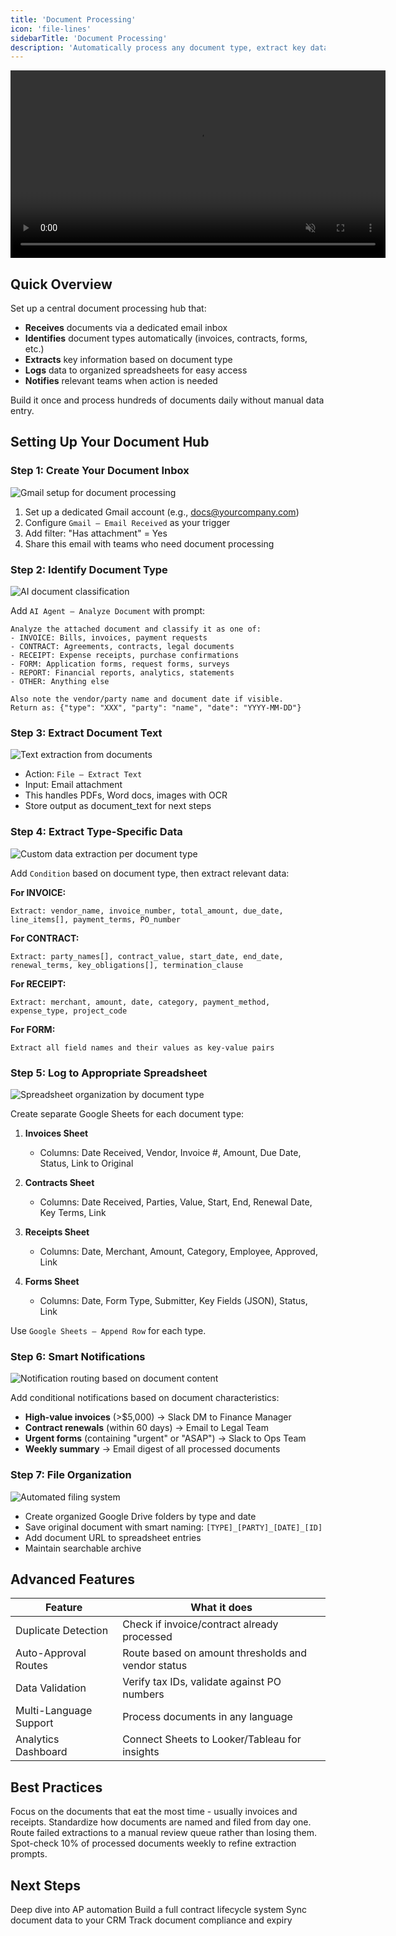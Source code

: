 ```yaml
---
title: 'Document Processing'
icon: 'file-lines'
sidebarTitle: 'Document Processing'
description: 'Automatically process any document type, extract key data, and organize information across your systems.'
---
```


<div style={{ display: 'flex', justifyContent: 'center', margin: '2rem 0' }}>
  <div className="video-card">
    <video
      src="/videos/triggers.mp4"
      width="600"
      autoPlay
      muted
      loop
      playsInline
      style={{ display: 'block', width: '100%' }}
    />
  </div>
</div>

## Quick Overview

Set up a central document processing hub that:

- **Receives** documents via a dedicated email inbox
- **Identifies** document types automatically (invoices, contracts, forms, etc.)
- **Extracts** key information based on document type
- **Logs** data to organized spreadsheets for easy access
- **Notifies** relevant teams when action is needed

Build it once and process hundreds of documents daily without manual data entry.

## Setting Up Your Document Hub

### Step 1: Create Your Document Inbox

<Frame>
  <img src="/lindy-brand-assets/placeholder.png" alt="Gmail setup for document processing" />
</Frame>

1. Set up a dedicated Gmail account (e.g., docs@yourcompany.com)
2. Configure `Gmail – Email Received` as your trigger
3. Add filter: "Has attachment" = Yes
4. Share this email with teams who need document processing

### Step 2: Identify Document Type

<Frame>
  <img src="/lindy-brand-assets/placeholder.png" alt="AI document classification" />
</Frame>

Add `AI Agent – Analyze Document` with prompt:

```
Analyze the attached document and classify it as one of:
- INVOICE: Bills, invoices, payment requests
- CONTRACT: Agreements, contracts, legal documents
- RECEIPT: Expense receipts, purchase confirmations
- FORM: Application forms, request forms, surveys
- REPORT: Financial reports, analytics, statements
- OTHER: Anything else

Also note the vendor/party name and document date if visible.
Return as: {"type": "XXX", "party": "name", "date": "YYYY-MM-DD"}
```

### Step 3: Extract Document Text

<Frame>
  <img src="/lindy-brand-assets/placeholder.png" alt="Text extraction from documents" />
</Frame>

- Action: `File – Extract Text`
- Input: Email attachment
- This handles PDFs, Word docs, images with OCR
- Store output as document_text for next steps

### Step 4: Extract Type-Specific Data

<Frame>
  <img src="/lindy-brand-assets/placeholder.png" alt="Custom data extraction per document type" />
</Frame>

Add `Condition` based on document type, then extract relevant data:

**For INVOICE:**
```
Extract: vendor_name, invoice_number, total_amount, due_date, 
line_items[], payment_terms, PO_number
```

**For CONTRACT:**
```
Extract: party_names[], contract_value, start_date, end_date,
renewal_terms, key_obligations[], termination_clause
```

**For RECEIPT:**
```
Extract: merchant, amount, date, category, payment_method,
expense_type, project_code
```

**For FORM:**
```
Extract all field names and their values as key-value pairs
```

### Step 5: Log to Appropriate Spreadsheet

<Frame>
  <img src="/lindy-brand-assets/placeholder.png" alt="Spreadsheet organization by document type" />
</Frame>

Create separate Google Sheets for each document type:

1. **Invoices Sheet**
   - Columns: Date Received, Vendor, Invoice #, Amount, Due Date, Status, Link to Original

2. **Contracts Sheet**
   - Columns: Date Received, Parties, Value, Start, End, Renewal Date, Key Terms, Link

3. **Receipts Sheet**
   - Columns: Date, Merchant, Amount, Category, Employee, Approved, Link

4. **Forms Sheet**
   - Columns: Date, Form Type, Submitter, Key Fields (JSON), Status, Link

Use `Google Sheets – Append Row` for each type.

### Step 6: Smart Notifications

<Frame>
  <img src="/lindy-brand-assets/placeholder.png" alt="Notification routing based on document content" />
</Frame>

Add conditional notifications based on document characteristics:

- **High-value invoices** (>$5,000) → Slack DM to Finance Manager
- **Contract renewals** (within 60 days) → Email to Legal Team  
- **Urgent forms** (containing "urgent" or "ASAP") → Slack to Ops Team
- **Weekly summary** → Email digest of all processed documents

### Step 7: File Organization

<Frame>
  <img src="/lindy-brand-assets/placeholder.png" alt="Automated filing system" />
</Frame>

- Create organized Google Drive folders by type and date
- Save original document with smart naming: `[TYPE]_[PARTY]_[DATE]_[ID]`
- Add document URL to spreadsheet entries
- Maintain searchable archive

## Advanced Features

| Feature | What it does |
|---------|--------------|
| Duplicate Detection | Check if invoice/contract already processed |
| Auto-Approval Routes | Route based on amount thresholds and vendor status |
| Data Validation | Verify tax IDs, validate against PO numbers |
| Multi-Language Support | Process documents in any language |
| Analytics Dashboard | Connect Sheets to Looker/Tableau for insights |

## Best Practices

<AccordionGroup>
  <Accordion title="Start with High-Volume Doc Types">
    Focus on the documents that eat the most time - usually invoices and receipts.
  </Accordion>
  
  <Accordion title="Create Clear Naming Conventions">
    Standardize how documents are named and filed from day one.
  </Accordion>
  
  <Accordion title="Set Up Error Handling">
    Route failed extractions to a manual review queue rather than losing them.
  </Accordion>
  
  <Accordion title="Regular Accuracy Audits">
    Spot-check 10% of processed documents weekly to refine extraction prompts.
  </Accordion>
</AccordionGroup>

## Next Steps

<CardGroup cols={2}>
  <Card title="Invoice Processing" href="/tutorials/invoice-processing" icon="file-invoice">
    Deep dive into AP automation
  </Card>
  <Card title="Contract Management" href="/tutorials/contract-management" icon="file-contract">
    Build a full contract lifecycle system
  </Card>
  <Card title="CRM Auto-Update" href="/tutorials/crm-auto-update" icon="database">
    Sync document data to your CRM
  </Card>
  <Card title="Compliance Monitor" href="/tutorials/compliance-monitor" icon="shield-check">
    Track document compliance and expiry
  </Card>
</CardGroup>